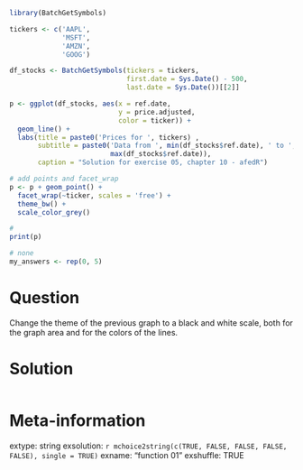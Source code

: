 ```r
library(BatchGetSymbols)

tickers <- c('AAPL', 
             'MSFT',
             'AMZN',
             'GOOG') 

df_stocks <- BatchGetSymbols(tickers = tickers, 
                             first.date = Sys.Date() - 500,
                             last.date = Sys.Date())[[2]]

p <- ggplot(df_stocks, aes(x = ref.date, 
                           y = price.adjusted,
                           color = ticker)) + 
  geom_line() + 
  labs(title = paste0('Prices for ', tickers) ,
       subtitle = paste0('Data from ', min(df_stocks$ref.date), ' to ', 
                         max(df_stocks$ref.date)),
       caption = "Solution for exercise 05, chapter 10 - afedR")

# add points and facet_wrap
p <- p + geom_point() + 
  facet_wrap(~ticker, scales = 'free') + 
  theme_bw() + 
  scale_color_grey()

# 
print(p)
```

```r
# none
my_answers <- rep(0, 5)
```

Question
========

Change the theme of the previous graph to a black and white scale, both for the graph area and for the colors of the lines.



Solution
================

```r
```


Meta-information
================
extype: string
exsolution: `r mchoice2string(c(TRUE, FALSE, FALSE, FALSE, FALSE), single = TRUE)`
exname: "function 01"
exshuffle: TRUE

